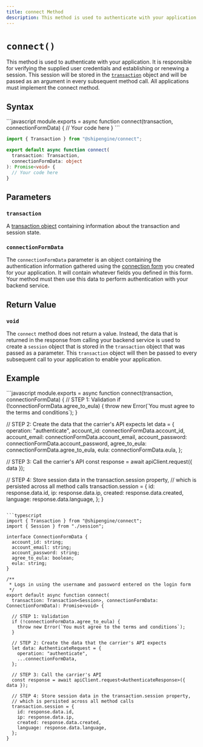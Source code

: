 ```yaml
---
title: connect Method
description: This method is used to authenticate with your application.
---
```



`connect()`
===========================
This method is used to authenticate with your application. It is responsible for verifying the supplied user credentials and establishing or
  renewing a session. This session will be stored in the [`transaction`](./../transaction.mdx) object and will be passed as an argument in every subsequent method call.
  All applications must implement the connect method.


Syntax
-----------------------------------------------
<CodeWrapper>
```javascript
module.exports = async function connect(transaction, connectionFormData) {
  // Your code here
}
```

```typescript
import { Transaction } from "@shipengine/connect";

export default async function connect(
  transaction: Transaction,
  connectionFormData: object
): Promise<void> {
  // Your code here
}
```
</CodeWrapper>



Parameters
-----------------------------------------------

### `transaction`
A [transaction object](../transaction.mdx) containing information about the transaction and session state.

### `connectionFormData`
The `connectionFormData` parameter is an object containing the authentication information gathered using the [connection form](../forms.mdx) you created for your application.
 It will contain whatever fields you defined in this form. Your method must then use this data to perform authentication with your backend service.




Return Value
-----------------------------------------------
### `void`
The `connect` method does not return a value. Instead, the data that is returned in the response from calling your backend
service is used to create a `session` object that is stored in the `transaction` object that was passed as a parameter. This
`transaction` object will then be passed to every subsequent call to your application to enable your application.




Example
-----------------------------------------------
<CodeWrapper>
```javascript
module.exports = async function connect(transaction, connectionFormData) {
  // STEP 1: Validation
  if (!connectionFormData.agree_to_eula) {
    throw new Error(`You must agree to the terms and conditions`);
  }

  // STEP 2: Create the data that the carrier's API expects
  let data = {
    operation: "authenticate",
    account_id: connectionFormData.account_id,
    account_email: connectionFormData.account_email,
    account_password: connectionFormData.account_password,
    agree_to_eula: connectionFormData.agree_to_eula,
    eula: connectionFormData.eula,
  };

  // STEP 3: Call the carrier's API
  const response = await apiClient.request({ data });

  // STEP 4: Store session data in the transaction.session property,
  // which is persisted across all method calls
  transaction.session = {
    id: response.data.id,
    ip: response.data.ip,
    created: response.data.created,
    language: response.data.language,
  };
}
```

```typescript
import { Transaction } from "@shipengine/connect";
import { Session } from "./session";

interface ConnectionFormData {
  account_id: string;
  account_email: string;
  account_password: string;
  agree_to_eula: boolean;
  eula: string;
}

/**
 * Logs in using the username and password entered on the login form
 */
export default async function connect(
  transaction: Transaction<Session>, connectionFormData: ConnectionFormData): Promise<void> {

  // STEP 1: Validation
  if (!connectionFormData.agree_to_eula) {
    throw new Error(`You must agree to the terms and conditions`);
  }

  // STEP 2: Create the data that the carrier's API expects
  let data: AuthenticateRequest = {
    operation: "authenticate",
    ...connectionFormData,
  };

  // STEP 3: Call the carrier's API
  const response = await apiClient.request<AuthenticateResponse>({ data });

  // STEP 4: Store session data in the transaction.session property,
  // which is persisted across all method calls
  transaction.session = {
    id: response.data.id,
    ip: response.data.ip,
    created: response.data.created,
    language: response.data.language,
  };
}
```
</CodeWrapper>
